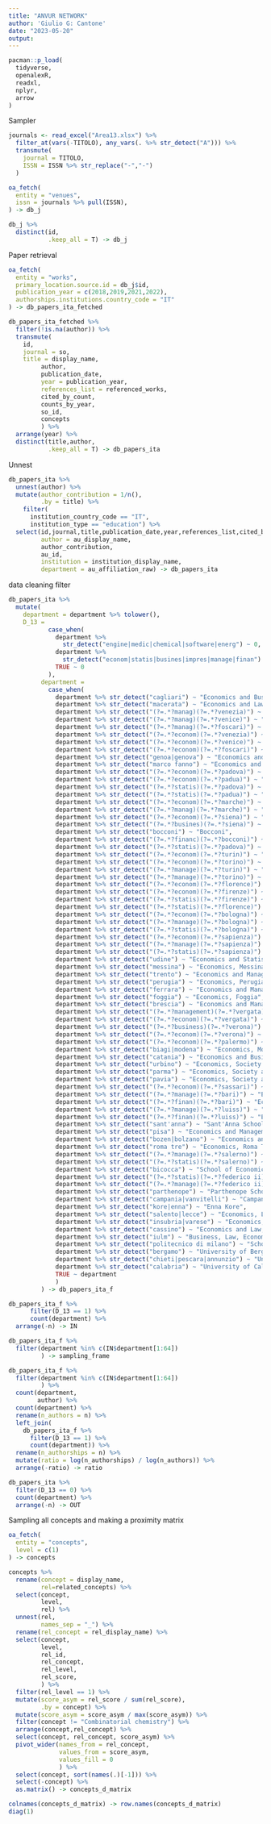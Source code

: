 ```yaml
---
title: "ANVUR NETWORK"
author: 'Giulio G: Cantone'
date: "2023-05-20"
output:
---
```


```r
pacman::p_load(
  tidyverse,
  openalexR,
  readxl,
  nplyr,
  arrow
)
```

Sampler


```r
journals <- read_excel("Area13.xlsx") %>%
  filter_at(vars(-TITOLO), any_vars(. %>% str_detect("A"))) %>%
  transmute(
    journal = TITOLO,
    ISSN = ISSN %>% str_replace("‐","-")
  )
```


```r
oa_fetch(
  entity = "venues",
  issn = journals %>% pull(ISSN),
) -> db_j

db_j %>%
  distinct(id,
           .keep_all = T) -> db_j
```

Paper retrieval

```r
oa_fetch(
  entity = "works",
  primary_location.source.id = db_j$id,
  publication_year = c(2018,2019,2021,2022),
  authorships.institutions.country_code = "IT"
) -> db_papers_ita_fetched

db_papers_ita_fetched %>%
  filter(!is.na(author)) %>%
  transmute(
    id,
    journal = so,
    title = display_name,
         author,
         publication_date,
         year = publication_year,
         references_list = referenced_works,
         cited_by_count,
         counts_by_year,
         so_id,
         concepts
         ) %>%
  arrange(year) %>%
  distinct(title,author,
           .keep_all = T) -> db_papers_ita

```

Unnest

```r
db_papers_ita %>%
  unnest(author) %>%
  mutate(author_contribution = 1/n(),
         .by = title) %>%
    filter(
      institution_country_code == "IT",
      institution_type == "education") %>%
  select(id,journal,title,publication_date,year,references_list,cited_by_count,counts_by_year,so_id,concepts,
         author = au_display_name,
         author_contribution,
         au_id,
         institution = institution_display_name,
         department = au_affiliation_raw) -> db_papers_ita
```

data cleaning filter

```r
db_papers_ita %>%
  mutate(
    department = department %>% tolower(),
    D_13 =
           case_when(
             department %>%
               str_detect("engine|medic|chemical|software|energ") ~ 0,
             department %>%
               str_detect("econom|statis|busines|impres|manage|finan") ~ 1,
             TRUE ~ 0
           ),
         department =
           case_when(
             department %>% str_detect("cagliari") ~ "Economics and Business, Cagliari",
             department %>% str_detect("macerata") ~ "Economics and Law, Macerata",
             department %>% str_detect("(?=.*?manag)(?=.*?venezia)") ~ "Management, Ca Foscari",
             department %>% str_detect("(?=.*?manag)(?=.*?venice)") ~ "Management, Ca Foscari",
             department %>% str_detect("(?=.*?manag)(?=.*?foscari)") ~ "Management, Ca Foscari",
             department %>% str_detect("(?=.*?econom)(?=.*?venezia)") ~ "Economics, Ca Foscari",
             department %>% str_detect("(?=.*?econom)(?=.*?venice)") ~ "Economics, Ca Foscari",
             department %>% str_detect("(?=.*?econom)(?=.*?foscari)") ~ "Economics, Ca Foscari",
             department %>% str_detect("genoa|genova") ~ "Economics and Business, Genua",
             department %>% str_detect("marco fanno") ~ "Economics and Management, Padova",
             department %>% str_detect("(?=.*?econom)(?=.*?padova)") ~ "Economics and Management, Padova",
             department %>% str_detect("(?=.*?econom)(?=.*?padua)") ~ "Economics and Management, Padova",
             department %>% str_detect("(?=.*?statis)(?=.*?padova)") ~ "Statistical Sciences, Padova",
             department %>% str_detect("(?=.*?statis)(?=.*?padua)") ~ "Statistical Sciences, Padova",
             department %>% str_detect("(?=.*?econom)(?=.*?marche)") ~ "Economics and Social Sciences, Ancona Marche",
             department %>% str_detect("(?=.*?manag)(?=.*?marche)") ~ "Management, Ancona Marche",
             department %>% str_detect("(?=.*?econom)(?=.*?siena)") ~ "Economics and Statistics, Siena",
             department %>% str_detect("(?=.*?busines)(?=.*?siena)") ~ "Business and Law, Siena",
             department %>% str_detect("bocconi") ~ "Bocconi",
             department %>% str_detect("(?=.*?financ)(?=.*?bocconi)") ~ "Finance, Bocconi",
             department %>% str_detect("(?=.*?statis)(?=.*?padova)") ~ "Statistical Sciences, Padova",
             department %>% str_detect("(?=.*?econom)(?=.*?turin)") ~ "Economics and Statistics, University of Turin",
             department %>% str_detect("(?=.*?econom)(?=.*?torino)") ~ "Economics and Statistics, University of Turin",
             department %>% str_detect("(?=.*?manage)(?=.*?turin)") ~ "Management, University of Turin",
             department %>% str_detect("(?=.*?manage)(?=.*?torino)") ~ "Management, University of Turin",
             department %>% str_detect("(?=.*?econom)(?=.*?florence)") ~ "Economics, Florence",
             department %>% str_detect("(?=.*?econom)(?=.*?firenze)") ~ "Economics, Florence",
             department %>% str_detect("(?=.*?statis)(?=.*?firenze)") ~ "Statistics and Computer Science, Florence",
             department %>% str_detect("(?=.*?statis)(?=.*?florence)") ~ "Statistics and Computer Science, Florence",
             department %>% str_detect("(?=.*?econom)(?=.*?bologna)") ~ "Economics, Bologna",
             department %>% str_detect("(?=.*?manage)(?=.*?bologna)") ~ "Management, Bologna",
             department %>% str_detect("(?=.*?statis)(?=.*?bologna)") ~ "Statistical Sciences, Bologna",
             department %>% str_detect("(?=.*?econom)(?=.*?sapienza)") ~ "Economics, Sapienza",
             department %>% str_detect("(?=.*?manage)(?=.*?sapienza)") ~ "Management, Sapienza",
             department %>% str_detect("(?=.*?statis)(?=.*?sapienza)") ~ "Statistical Sciences, Sapienza",
             department %>% str_detect("udine") ~ "Economics and Statistics, Udine",
             department %>% str_detect("messina") ~ "Economics, Messina",
             department %>% str_detect("trento") ~ "Economics and Management, Trento",
             department %>% str_detect("perugia") ~ "Economics, Perugia",
             department %>% str_detect("ferrara") ~ "Economics and Management, Ferrara",
             department %>% str_detect("foggia") ~ "Economics, Foggia",
             department %>% str_detect("brescia") ~ "Economics and Management, Brescia",
             department %>% str_detect("(?=.*?management)(?=.*?vergata)") ~ "Management and Law, Tor Vergata",
             department %>% str_detect("(?=.*?econom)(?=.*?vergata)") ~ "Economics, Tor Vergata",
             department %>% str_detect("(?=.*?business)(?=.*?verona)") ~ "Business Administration, Verona",
             department %>% str_detect("(?=.*?econom)(?=.*?verona)") ~ "Economics, Verona",
             department %>% str_detect("(?=.*?econom)(?=.*?palermo)") ~ "Economics, Business and Statistics, Palermo",
             department %>% str_detect("biagi|modena") ~ "Economics, Modena and Reggio Emilia",
             department %>% str_detect("catania") ~ "Economics and Business, Catania",
             department %>% str_detect("urbino") ~ "Economics, Society and Politics, Urbino",
             department %>% str_detect("parma") ~ "Economics, Society and Politics, Parma",
             department %>% str_detect("pavia") ~ "Economics, Society and Politics, Pavia",
             department %>% str_detect("(?=.*?econom)(?=.*?sassari)") ~ "Economics and Business, Sassari",
             department %>% str_detect("(?=.*?manage)(?=.*?bari)") ~ "Economics, Management and Business, Bari",
             department %>% str_detect("(?=.*?finan)(?=.*?bari)") ~ "Economics and Finance, Bari",
             department %>% str_detect("(?=.*?manage)(?=.*?luiss)") ~ "Economics and Management, LUISS",
             department %>% str_detect("(?=.*?finan)(?=.*?luiss)") ~ "Economics and Finance, LUISS",
             department %>% str_detect("sant'anna") ~ "Sant'Anna School of Management",
             department %>% str_detect("pisa") ~ "Economics and Management, Pisa",
             department %>% str_detect("bozen|bolzano") ~ "Economics and Management, Bozen-Bolzano",
             department %>% str_detect("roma tre") ~ "Economics, Roma Tre",
             department %>% str_detect("(?=.*?manage)(?=.*?salerno)") ~ "Management and Innovation Systems, Salerno",
             department %>% str_detect("(?=.*?statis)(?=.*?salerno)") ~ "Economics and Statistics, Salerno",
             department %>% str_detect("bicocca") ~ "School of Economics and Statistics, Bicocca",
             department %>% str_detect("(?=.*?statis)(?=.*?federico ii)") ~ "Economics and Statistics, Federico II",
             department %>% str_detect("(?=.*?manage)(?=.*?federico ii)") ~ "Economics, Management, Institutions, Federico II",
             department %>% str_detect("parthenope") ~ "Parthenope School of Economics and Law",
             department %>% str_detect("campania|vanvitelli") ~ "Campania Vanvitelli",
             department %>% str_detect("kore|enna") ~ "Enna Kore",
             department %>% str_detect("salento|lecce") ~ "Economics, Lecce Salento",
             department %>% str_detect("insubria|varese") ~ "Economics, Varese Insubria",
             department %>% str_detect("cassino") ~ "Economics and Law, Cassino",
             department %>% str_detect("iulm") ~ "Business, Law, Economics, IULM",
             department %>% str_detect("politecnico di milano") ~ "School of Management, Politecnico di Milano",
             department %>% str_detect("bergamo") ~ "University of Bergamo",
             department %>% str_detect("chieti|pescara|annunzio") ~ "University of Chieti-Pescara",
             department %>% str_detect("calabria") ~ "University of Calabria",
             TRUE ~ department
             )
         ) -> db_papers_ita_f

db_papers_ita_f %>%
      filter(D_13 == 1) %>%
      count(department) %>%
  arrange(-n) -> IN

db_papers_ita_f %>%
  filter(department %in% c(IN$department[1:64])
         ) -> sampling_frame

db_papers_ita_f %>%
  filter(department %in% c(IN$department[1:64])
         ) %>%
  count(department,
        author) %>%
  count(department) %>%
  rename(n_authors = n) %>%
  left_join(
    db_papers_ita_f %>%
      filter(D_13 == 1) %>%
      count(department)) %>%
  rename(n_authorships = n) %>%
  mutate(ratio = log(n_authorships) / log(n_authors)) %>%
  arrange(-ratio) -> ratio

db_papers_ita %>%
  filter(D_13 == 0) %>%
  count(department) %>%
  arrange(-n) -> OUT

```


Sampling all concepts and making a proximity matrix

```r
oa_fetch(
  entity = "concepts",
  level = c(1)
) -> concepts

concepts %>%
  rename(concept = display_name,
         rel=related_concepts) %>%
  select(concept,
         level,
         rel) %>%
  unnest(rel,
         names_sep = "_") %>%
  rename(rel_concept = rel_display_name) %>%
  select(concept,
         level,
         rel_id,
         rel_concept,
         rel_level,
         rel_score,
         ) %>%
  filter(rel_level == 1) %>%
  mutate(score_asym = rel_score / sum(rel_score),
         .by = concept) %>%
  mutate(score_asym = score_asym / max(score_asym)) %>%
  filter(concept != "Combinatorial chemistry") %>%
  arrange(concept,rel_concept) %>%
  select(concept, rel_concept, score_asym) %>%
  pivot_wider(names_from = rel_concept,
              values_from = score_asym,
              values_fill = 0
              ) %>%
  select(concept, sort(names(.)[-1])) %>%
  select(-concept) %>%
  as.matrix() -> concepts_d_matrix

colnames(concepts_d_matrix) -> row.names(concepts_d_matrix)
diag(1)
```